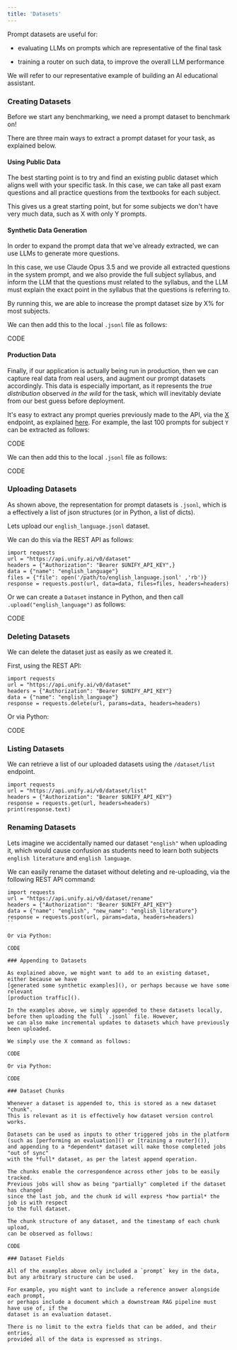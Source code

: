 ```yaml
---
title: 'Datasets'
---
```


Prompt datasets are useful for:

- evaluating LLMs on prompts which are representative of the final task

- training a router on such data, to improve the overall LLM performance

We will refer to our representative example of building an AI educational assistant.

### Creating Datasets

Before we start any benchmarking, we need a prompt dataset to benchmark on!

There are three main ways to extract a prompt dataset for your task,
as explained below.

#### Using Public Data

The best starting point is to try and find an existing public dataset which aligns well
with your specific task. In this case, we can take all past exam questions and all
practice questions from the textbooks for each subject.

This gives us a great starting point,
but for some subjects we don't have very much data, such as X with only Y prompts.

#### Synthetic Data Generation

In order to expand the prompt data that we've already extracted,
we can use LLMs to generate more questions.

In this case, we use Claude Opus 3.5 and we provide all extracted questions in the
system prompt, and we also provide the full subject syllabus, and inform the LLM that
the questions must related to the syllabus, and the LLM must explain the exact point in
the syllabus that the questions is referring to.

By running this,
we are able to increase the prompt dataset size by X% for most subjects.

We can then add this to the local `.jsonl` file as follows:

CODE

#### Production Data

Finally, if our application is actually being run in production, then we can capture
real data from real users, and augment our prompt datasets accordingly.
This data is especially important, as it represents the *true distribution* observed
*in the wild* for the task, which will inevitably deviate from our best guess
before deployment.

It's easy to extract any prompt queries previously made to the API,
via the [X]() endpoint, as explained [here]().
For example, the last 100 prompts for subject `Y` can be extracted as follows:

CODE

We can then add this to the local `.jsonl` file as follows:

CODE

### Uploading Datasets

As shown above, the representation for prompt datasets is `.jsonl`,
which is a effectively a list of json structures (or in Python, a list of dicts).

Lets upload our `english_language.jsonl` dataset.

We can do this via the REST API as follows:

```
import requests
url = "https://api.unify.ai/v0/dataset"
headers = {"Authorization": "Bearer $UNIFY_API_KEY",}
data = {"name": "english_language"}
files = {"file": open('/path/to/english_language.jsonl' ,'rb')}
response = requests.post(url, data=data, files=files, headers=headers)
```

Or we can create a `Dataset` instance in Python,
and then call `.upload("english_language")` as follows:

CODE

### Deleting Datasets

We can delete the dataset just as easily as we created it.

First, using the REST API:

```
import requests
url = "https://api.unify.ai/v0/dataset"
headers = {"Authorization": "Bearer $UNIFY_API_KEY"}
data = {"name": "english_language"}
response = requests.delete(url, params=data, headers=headers)
```

Or via Python:

CODE

### Listing Datasets

We can retrieve a list of our uploaded datasets using the `/dataset/list` endpoint.

```
import requests
url = "https://api.unify.ai/v0/dataset/list"
headers = {"Authorization": "Bearer $UNIFY_API_KEY"}
response = requests.get(url, headers=headers)
print(response.text)
```




### Renaming Datasets

Lets imagine we accidentally named our dataset `"english"` when uploading it,
which would cause confusion as students need to learn both subjects `english literature`
and `english language`.

We can easily rename the dataset without deleting and re-uploading,
via the following REST API command:

```
import requests
url = "https://api.unify.ai/v0/dataset/rename"
headers = {"Authorization": "Bearer $UNIFY_API_KEY"}
data = {"name": "english", "new_name": "english_literature"}
response = requests.post(url, params=data, headers=headers)
``

Or via Python:

CODE

### Appending to Datasets

As explained above, we might want to add to an existing dataset, either because we have
[generated some synthetic examples](), or perhaps because we have some relevant
[production traffic]().

In the examples above, we simply appended to these datasets locally,
before then uploading the full `.jsonl` file. However,
we can also make incremental updates to datasets which have previously been uploaded.

We simply use the X command as follows:

CODE

Or via Python:

CODE

### Dataset Chunks

Whenever a dataset is appended to, this is stored as a new dataset "chunk".
This is relevant as it is effectively how dataset version control works.

Datasets can be used as inputs to other triggered jobs in the platform
(such as [performing an evaluation]() or [training a router]()),
and appending to a *dependent* dataset will make those completed jobs "out of sync"
with the *full* dataset, as per the latest append operation.

The chunks enable the correspondence across other jobs to be easily tracked.
Previous jobs will show as being "partially" completed if the dataset has changed
since the last job, and the chunk id will express *how partial* the job is with respect
to the full dataset.

The chunk structure of any dataset, and the timestamp of each chunk upload,
can be observed as follows:

CODE

### Dataset Fields

All of the examples above only included a `prompt` key in the data,
but any arbitrary structure can be used.

For example, you might want to include a reference answer alongside each prompt,
or perhaps include a document which a downstream RAG pipeline must have use of, if the
dataset is an evaluation dataset.

There is no limit to the extra fields that can be added, and their entries,
provided all of the data is expressed as strings.